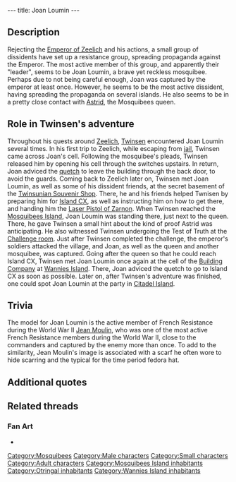 ---
title: Joan Loumin
---

{{Character|
Name=Joan Loumin|
Image=MLOUMIN.jpg|
Race=[[Mosquibee]]|
Gender=Male|
Size=Small|
Age=Adult}}

{{Quote|
Quote=Thank you for having freed me. I am a dissident of the government. The emperor and Dark Monk, our reincarnated God, manipulate the people of Zeelich. They lie continually.|
Character=Joan Loumin}}

==Description==
Rejecting the [[Emperor of Zeelich]] and his actions, a small group of dissidents have set up a resistance group, spreading propaganda against the Emperor. The most active member of this group, and apparently their "leader", seems to be Joan Loumin, a brave yet reckless mosquibee. Perhaps due to not being careful enough, Joan was captured by the emperor at least once. However, he seems to be the most active dissident, having spreading the propaganda on several islands. He also seems to be in a pretty close contact with [[Astrid]], the Mosquibees queen.

==Role in Twinsen's adventure==
Throughout his quests around [[Zeelich]], [[Twinsen]] encountered Joan Loumin several times. In his first trip to Zeelich, while escaping from [[Otringal prison|jail]], Twinsen came across Joan's cell. Following the mosquibee's pleads, Twinsen released him by opening his cell through the switches upstairs. In return, Joan adviced the [[quetch]] to leave the building through the back door, to avoid the guards.
Coming back to Zeelich later on, Twinsen met Joan Loumin, as well as some of his dissident friends, at the secret basement of the [[Twinsunian Souvenir Shop]]. There, he and his friends helped Twnisen by preparing him for [[Island CX]], as well as instructing him on how to get there, and handing him the [[Laser Pistol of Zarnon]].
When Twinsen reached the [[Mosquibees Island]], Joan Loumin was standing there, just next to the queen. There, he gave Twinsen a small hint about the kind of proof Astrid was anticipating. He also witnessed Twinsen undergoing the Test of Truth at the [[Challenge room]]. Just after Twinsen completed the challenge, the emperor's soldiers attacked the village, and Joan, as well as the queen and another mosquibee, was captured.
Going after the queen so that he could reach Island CX, Twinsen met Joan Loumin once again at the cell of the [[Building Company]] at [[Wannies Island]]. There, Joan adviced the quetch to go to Island CX as soon as possible.
Later on, after Twinsen's adventure was finished, one could spot Joan Loumin at the party in [[Citadel Island]].

==Trivia==
The model for Joan Loumin is the active member of French Resistance during the World War II [[Wikipedia:Jean Moulin|Jean Moulin]], who was one of the most active French Resistance members during the World War II, close to the commanders and captured by the enemy more than once. To add to the similarity, Jean Moulin's image is associated with a scarf he often wore to hide scarring and the typical for the time period fedora hat.

==Additional quotes==
{{Quote|
Quote=But let's not waste any time. If you want to get out of here, don't take the main entrance, it is being watched by soldiers.|
Character=Joan Loumin}}
{{Quote|
Quote=It's our secret identification sign. He just might be speaking the truth your Majesty.|
Character=Joan Loumin}}
{{Quote|
Quote=Only you can stop the emperor and Dark Monk.|
Character=Joan Loumin}}

==Related threads==
===Fan Art===
* {{post|id=226830|title=Edited Film Pictures}}

[[Category:Mosquibees]]
[[Category:Male characters]]
[[Category:Small characters]]
[[Category:Adult characters]]
[[Category:Mosquibees Island inhabitants]]
[[Category:Otringal inhabitants]]
[[Category:Wannies Island inhabitants]]
